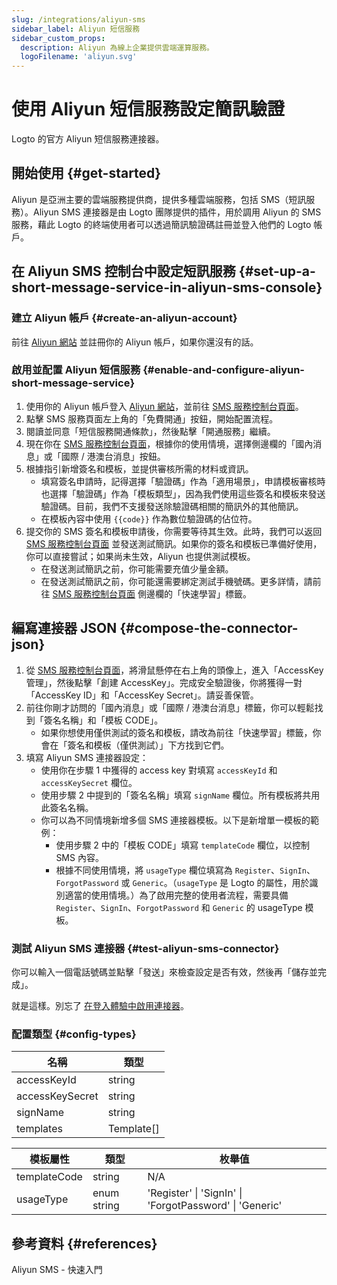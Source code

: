 ```yaml
---
slug: /integrations/aliyun-sms
sidebar_label: Aliyun 短信服務
sidebar_custom_props:
  description: Aliyun 為線上企業提供雲端運算服務。
  logoFilename: 'aliyun.svg'
---
```



# 使用 Aliyun 短信服務設定簡訊驗證

Logto 的官方 Aliyun 短信服務連接器。

<GuideTip />

## 開始使用 \{#get-started}

Aliyun 是亞洲主要的雲端服務提供商，提供多種雲端服務，包括 SMS（短訊服務）。Aliyun SMS 連接器是由 Logto 團隊提供的插件，用於調用 Aliyun 的 SMS 服務，藉此 Logto 的終端使用者可以透過簡訊驗證碼註冊並登入他們的 Logto 帳戶。

## 在 Aliyun SMS 控制台中設定短訊服務 \{#set-up-a-short-message-service-in-aliyun-sms-console}

### 建立 Aliyun 帳戶 \{#create-an-aliyun-account}

前往 [Aliyun 網站](https://cn.aliyun.com/) 並註冊你的 Aliyun 帳戶，如果你還沒有的話。

### 啟用並配置 Aliyun 短信服務 \{#enable-and-configure-aliyun-short-message-service}

1. 使用你的 Aliyun 帳戶登入 [Aliyun 網站](https://cn.aliyun.com/)，並前往 [SMS 服務控制台頁面](https://www.aliyun.com/product/sms)。
2. 點擊 SMS 服務頁面左上角的「免費開通」按鈕，開始配置流程。
3. 閱讀並同意「短信服務開通條款」，然後點擊「開通服務」繼續。
4. 現在你在 [SMS 服務控制台頁面](https://dysms.console.aliyun.com/overview)，根據你的使用情境，選擇側邊欄的「國內消息」或「國際 / 港澳台消息」按鈕。
5. 根據指引新增簽名和模板，並提供審核所需的材料或資訊。
   - 填寫簽名申請時，記得選擇「驗證碼」作為「適用場景」，申請模板審核時也選擇「驗證碼」作為「模板類型」，因為我們使用這些簽名和模板來發送驗證碼。目前，我們不支援發送除驗證碼相關的簡訊外的其他簡訊。
   - 在模板內容中使用 `{{code}}` 作為數位驗證碼的佔位符。
6. 提交你的 SMS 簽名和模板申請後，你需要等待其生效。此時，我們可以返回 [SMS 服務控制台頁面](https://dysms.console.aliyun.com/overview) 並發送測試簡訊。如果你的簽名和模板已準備好使用，你可以直接嘗試；如果尚未生效，Aliyun 也提供測試模板。
   - 在發送測試簡訊之前，你可能需要充值少量金額。
   - 在發送測試簡訊之前，你可能還需要綁定測試手機號碼。更多詳情，請前往 [SMS 服務控制台頁面](https://dysms.console.aliyun.com/overview) 側邊欄的「快速學習」標籤。

## 編寫連接器 JSON \{#compose-the-connector-json}

1. 從 [SMS 服務控制台頁面](https://dysms.console.aliyun.com/overview)，將滑鼠懸停在右上角的頭像上，進入「AccessKey 管理」，然後點擊「創建 AccessKey」。完成安全驗證後，你將獲得一對「AccessKey ID」和「AccessKey Secret」。請妥善保管。
2. 前往你剛才訪問的「國內消息」或「國際 / 港澳台消息」標籤，你可以輕鬆找到「簽名名稱」和「模板 CODE」。
   - 如果你想使用僅供測試的簽名和模板，請改為前往「快速學習」標籤，你會在「簽名和模板（僅供測試）」下方找到它們。
3. 填寫 Aliyun SMS 連接器設定：
   - 使用你在步驟 1 中獲得的 access key 對填寫 `accessKeyId` 和 `accessKeySecret` 欄位。
   - 使用步驟 2 中提到的「簽名名稱」填寫 `signName` 欄位。所有模板將共用此簽名名稱。
   - 你可以為不同情境新增多個 SMS 連接器模板。以下是新增單一模板的範例：
     - 使用步驟 2 中的「模板 CODE」填寫 `templateCode` 欄位，以控制 SMS 內容。
     - 根據不同使用情境，將 `usageType` 欄位填寫為 `Register`、`SignIn`、`ForgotPassword` 或 `Generic`。（`usageType` 是 Logto 的屬性，用於識別適當的使用情境。）為了啟用完整的使用者流程，需要具備 `Register`、`SignIn`、`ForgotPassword` 和 `Generic` 的 usageType 模板。

### 測試 Aliyun SMS 連接器 \{#test-aliyun-sms-connector}

你可以輸入一個電話號碼並點擊「發送」來檢查設定是否有效，然後再「儲存並完成」。

就是這樣。別忘了 [在登入體驗中啟用連接器](/connectors/sms-connectors/#enable-phone-number-sign-up-or-sign-in)。

### 配置類型 \{#config-types}

| 名稱            | 類型       |
| --------------- | ---------- |
| accessKeyId     | string     |
| accessKeySecret | string     |
| signName        | string     |
| templates       | Template[] |

| 模板屬性     | 類型        | 枚舉值                                                  |
| ------------ | ----------- | ------------------------------------------------------- |
| templateCode | string      | N/A                                                     |
| usageType    | enum string | 'Register' \| 'SignIn' \| 'ForgotPassword' \| 'Generic' |

## 參考資料 \{#references}

<Url href="https://dysms.console.aliyun.com/quickstart">Aliyun SMS - 快速入門</Url>
